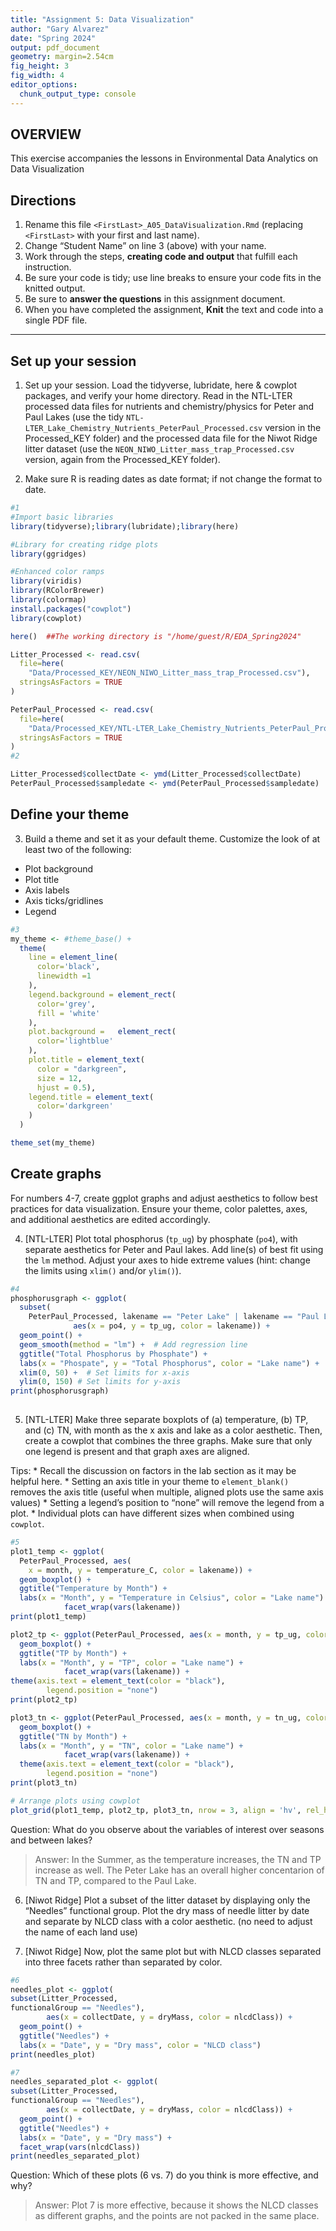 ```yaml
---
title: "Assignment 5: Data Visualization"
author: "Gary Alvarez"
date: "Spring 2024"
output: pdf_document
geometry: margin=2.54cm
fig_height: 3
fig_width: 4
editor_options: 
  chunk_output_type: console
---
```


## OVERVIEW

This exercise accompanies the lessons in Environmental Data Analytics on Data Visualization 

## Directions
1. Rename this file `<FirstLast>_A05_DataVisualization.Rmd` (replacing `<FirstLast>` with your first and last name).
2. Change "Student Name" on line 3 (above) with your name.
3. Work through the steps, **creating code and output** that fulfill each instruction.
4. Be sure your code is tidy; use line breaks to ensure your code fits in the knitted output.
5. Be sure to **answer the questions** in this assignment document.
6. When you have completed the assignment, **Knit** the text and code into a single PDF file.

---

## Set up your session 

1. Set up your session. Load the tidyverse, lubridate, here & cowplot packages, and verify your home directory. Read in the NTL-LTER processed data files for nutrients and chemistry/physics for Peter and Paul Lakes (use the tidy `NTL-LTER_Lake_Chemistry_Nutrients_PeterPaul_Processed.csv` version in the Processed_KEY folder) and the processed data file for the Niwot Ridge litter dataset (use the `NEON_NIWO_Litter_mass_trap_Processed.csv` version, again from the Processed_KEY folder). 

2. Make sure R is reading dates as date format; if not change the format to date.

```r
#1 
#Import basic libraries
library(tidyverse);library(lubridate);library(here)

#Library for creating ridge plots
library(ggridges)

#Enhanced color ramps
library(viridis)
library(RColorBrewer)
library(colormap)
install.packages("cowplot")
library(cowplot)

here()  ##The working directory is "/home/guest/R/EDA_Spring2024"

Litter_Processed <- read.csv(
  file=here(
    "Data/Processed_KEY/NEON_NIWO_Litter_mass_trap_Processed.csv"), 
  stringsAsFactors = TRUE
)

PeterPaul_Processed <- read.csv(
  file=here(
    "Data/Processed_KEY/NTL-LTER_Lake_Chemistry_Nutrients_PeterPaul_Processed.csv"), 
  stringsAsFactors = TRUE
)
#2 

Litter_Processed$collectDate <- ymd(Litter_Processed$collectDate)
PeterPaul_Processed$sampledate <- ymd(PeterPaul_Processed$sampledate)
```
## Define your theme
3. Build a theme and set it as your default theme. Customize the look of at least two of the following: 
 * Plot background
 * Plot title
 * Axis labels
 * Axis ticks/gridlines
 * Legend

```r
#3
my_theme <- #theme_base() + 
  theme(
    line = element_line(
      color='black',
      linewidth =1
    ),
    legend.background = element_rect(
      color='grey',
      fill = 'white'
    ),
    plot.background =   element_rect(
      color='lightblue'
    ),
    plot.title = element_text(
      color = "darkgreen", 
      size = 12, 
      hjust = 0.5),
    legend.title = element_text(
      color='darkgreen'
    )
  )

theme_set(my_theme)
```

## Create graphs
For numbers 4-7, create ggplot graphs and adjust aesthetics to follow best practices for data visualization. Ensure your theme, color palettes, axes, and additional aesthetics are edited accordingly.

4. [NTL-LTER] Plot total phosphorus (`tp_ug`) by phosphate (`po4`), with separate aesthetics for Peter and Paul lakes. Add line(s) of best fit using the `lm` method. Adjust your axes to hide extreme values (hint: change the limits using `xlim()` and/or `ylim()`).

```r
#4 
phosphorusgraph <- ggplot(
  subset(
    PeterPaul_Processed, lakename == "Peter Lake" | lakename == "Paul Lake"),
              aes(x = po4, y = tp_ug, color = lakename)) +
  geom_point() +
  geom_smooth(method = "lm") +  # Add regression line
  ggtitle("Total Phosphorus by Phosphate") +
  labs(x = "Phospate", y = "Total Phosphorus", color = "Lake name") +
  xlim(0, 50) +  # Set limits for x-axis
  ylim(0, 150) # Set limits for y-axis
print(phosphorusgraph)
  
```


5. [NTL-LTER] Make three separate boxplots of (a) temperature, (b) TP, and (c) TN, with month as the x axis and lake as a color aesthetic. Then, create a cowplot that combines the three graphs. Make sure that only one legend is present and that graph axes are aligned. 

Tips:
* Recall the discussion on factors in the lab section as it may be helpful here. 
* Setting an axis title in your theme to `element_blank()` removes the axis title (useful when multiple, aligned plots use the same axis values)
* Setting a legend's position to "none" will remove the legend from a plot.
* Individual plots can have different sizes when combined using `cowplot`.

```r
#5 
plot1_temp <- ggplot(
  PeterPaul_Processed, aes(
    x = month, y = temperature_C, color = lakename)) +
  geom_boxplot() +
  ggtitle("Temperature by Month") +
  labs(x = "Month", y = "Temperature in Celsius", color = "Lake name") +
            facet_wrap(vars(lakename))
print(plot1_temp)

plot2_tp <- ggplot(PeterPaul_Processed, aes(x = month, y = tp_ug, color = lakename)) +
  geom_boxplot() +
  ggtitle("TP by Month") +
  labs(x = "Month", y = "TP", color = "Lake name") +
            facet_wrap(vars(lakename)) +
theme(axis.text = element_text(color = "black"), 
        legend.position = "none")
print(plot2_tp)

plot3_tn <- ggplot(PeterPaul_Processed, aes(x = month, y = tn_ug, color = lakename)) +
  geom_boxplot() +
  ggtitle("TN by Month") +
  labs(x = "Month", y = "TN", color = "Lake name") +
            facet_wrap(vars(lakename)) +
  theme(axis.text = element_text(color = "black"), 
        legend.position = "none")
print(plot3_tn)

# Arrange plots using cowplot
plot_grid(plot1_temp, plot2_tp, plot3_tn, nrow = 3, align = 'hv', rel_heights = c(2, 2, 2)) 

```

Question: What do you observe about the variables of interest over seasons and between lakes? 

> Answer: In the Summer, as the temperature increases, the TN and TP increase as well. The Peter Lake has an overall higher concentarion of TN and TP, compared to the Paul Lake.

6. [Niwot Ridge] Plot a subset of the litter dataset by displaying only the "Needles" functional group. Plot the dry mass of needle litter by date and separate by NLCD class with a color aesthetic. (no need to adjust the name of each land use)

7. [Niwot Ridge] Now, plot the same plot but with NLCD classes separated into three facets rather than separated by color. 

```r
#6
needles_plot <- ggplot(
subset(Litter_Processed,
functionalGroup == "Needles"),
        aes(x = collectDate, y = dryMass, color = nlcdClass)) +
  geom_point() +
  ggtitle("Needles") +
  labs(x = "Date", y = "Dry mass", color = "NLCD class")
print(needles_plot)

#7
needles_separated_plot <- ggplot(
subset(Litter_Processed,
functionalGroup == "Needles"),
        aes(x = collectDate, y = dryMass, color = nlcdClass)) +
  geom_point() +
  ggtitle("Needles") +
  labs(x = "Date", y = "Dry mass") +
  facet_wrap(vars(nlcdClass))
print(needles_separated_plot)

```
Question: Which of these plots (6 vs. 7) do you think is more effective, and why? 

> Answer: Plot 7 is more effective, because it shows the NLCD classes as different graphs, and the points are not packed in the same place.